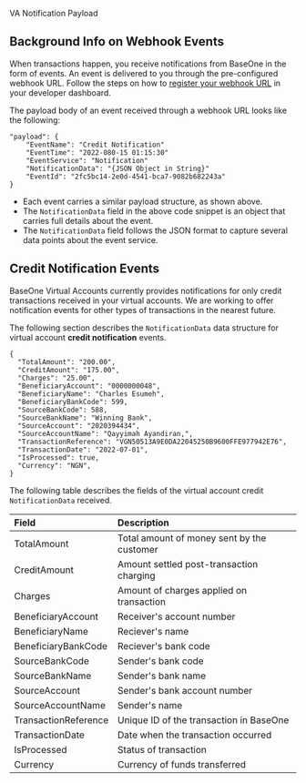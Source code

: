 VA Notification Payload

## Background Info on Webhook Events

When transactions happen, you receive notifications from BaseOne in the form of events. An event is delivered to you through the pre-configured webhook URL. Follow the steps on how to [register your webhook URL](https://developer.baseone.co/docs/webhooks#how-to-register-your-webhook-url-on-the-baseone-dashboard) in your developer dashboard.

The payload body of an event received through a webhook URL looks like the following:

```text Sample event payload
"payload": {
	"EventName": "Credit Notification"
	"EventTime": "2022-080-15 01:15:30"
	"EventService": "Notification"
	"NotificationData": "{JSON Object in String}"
	"EventId": "2fc5bc14-2e0d-4541-bca7-9082b682243a"
}
```

- Each event carries a similar payload structure, as shown above.
- The `NotificationData` field in the above code snippet is an object that carries full details about the event.
- The `NotificationData` field follows the JSON format to capture several data points about the event service.

## Credit Notification Events

BaseOne Virtual Accounts currently provides notifications for only credit transactions received in your virtual accounts. We are working to offer notification events for other types of transactions in the nearest future.

The following section describes the `NotificationData` data structure for virtual account **credit notification** events.

```text Sample Virtual Account Notification Data Object
{
  "TotalAmount": "200.00",
  "CreditAmount": "175.00",
  "Charges": "25.00",
  "BeneficiaryAccount": "0000000048",
  "BeneficiaryName": "Charles Esumeh",
  "BeneficiaryBankCode": 599,
  "SourceBankCode": 588,
  "SourceBankName": "Winning Bank",
  "SourceAccount": "2020394434",
  "SourceAccountName": "Qayyimah Ayandiran,",
  "TransactionReference": "VGN50513A9E0DA22045250B9600FFE977942E76",
  "TransactionDate": "2022-07-01",
  "IsProcessed": true,
  "Currency": "NGN",
}
```

The following table describes the fields of the virtual account credit `NotificationData` received.

| Field                | Description                                |
| :------------------- | :----------------------------------------- |
| TotalAmount          | Total amount of money sent by the customer |
| CreditAmount         | Amount settled post-transaction charging   |
| Charges              | Amount of charges applied on transaction   |
| BeneficiaryAccount   | Receiver's account number                  |
| BeneficiaryName      | Reciever's name                            |
| BeneficiaryBankCode  | Reciever's bank code                       |
| SourceBankCode       | Sender's bank code                         |
| SourceBankName       | Sender's bank name                         |
| SourceAccount        | Sender's bank account number               |
| SourceAccountName    | Sender's name                              |
| TransactionReference | Unique ID of the transaction in BaseOne    |
| TransactionDate      | Date when the transaction occurred         |
| IsProcessed          | Status of transaction                      |
| Currency             | Currency of funds transferred              |
